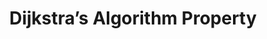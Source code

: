 ---
id: "alg_mq_003"
questionType: "MULTIPLE_CHOICE"
title: "Dijkstra’s Algorithm Property"
description: "What type of graphs can Dijkstra’s algorithm be applied to correctly?"
difficulty: "MEDIUM"
category: "Algorithms"
options:
  - "Graphs with negative edge weights"
  - "Graphs with only positive edge weights"
  - "Directed acyclic graphs only"
  - "Undirected trees only"
correctAnswer: 1
---
